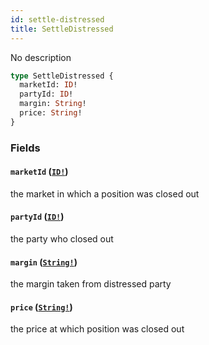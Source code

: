 ```yaml
---
id: settle-distressed
title: SettleDistressed
---
```


No description

```graphql
type SettleDistressed {
  marketId: ID!
  partyId: ID!
  margin: String!
  price: String!
}
```

### Fields

#### `marketId` ([`ID!`](/docs/graphql/scalars/id))

the market in which a position was closed out

#### `partyId` ([`ID!`](/docs/graphql/scalars/id))

the party who closed out

#### `margin` ([`String!`](/docs/graphql/scalars/string))

the margin taken from distressed party

#### `price` ([`String!`](/docs/graphql/scalars/string))

the price at which position was closed out
